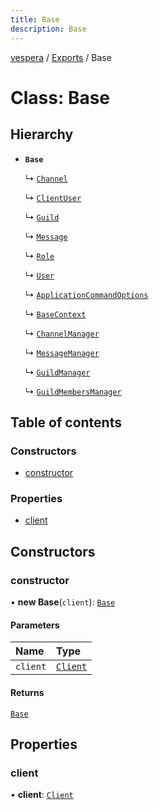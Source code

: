 ```yaml
---
title: Base
description: Base
---
```

[vespera](../README) / [Exports](../modules) / Base

# Class: Base

## Hierarchy

- **`Base`**

  ↳ [`Channel`](Channel)

  ↳ [`ClientUser`](ClientUser)

  ↳ [`Guild`](Guild)

  ↳ [`Message`](Message)

  ↳ [`Role`](Role)

  ↳ [`User`](User)

  ↳ [`ApplicationCommandOptions`](ApplicationCommandOptions)

  ↳ [`BaseContext`](BaseContext)

  ↳ [`ChannelManager`](ChannelManager)

  ↳ [`MessageManager`](MessageManager)

  ↳ [`GuildManager`](GuildManager)

  ↳ [`GuildMembersManager`](GuildMembersManager)

## Table of contents

### Constructors

- [constructor](Base#constructor)

### Properties

- [client](Base#client)

## Constructors

### constructor

• **new Base**(`client`): [`Base`](Base)

#### Parameters

| Name | Type |
| :------ | :------ |
| `client` | [`Client`](Client) |

#### Returns

[`Base`](Base)




## Properties

### client

• **client**: [`Client`](Client)



